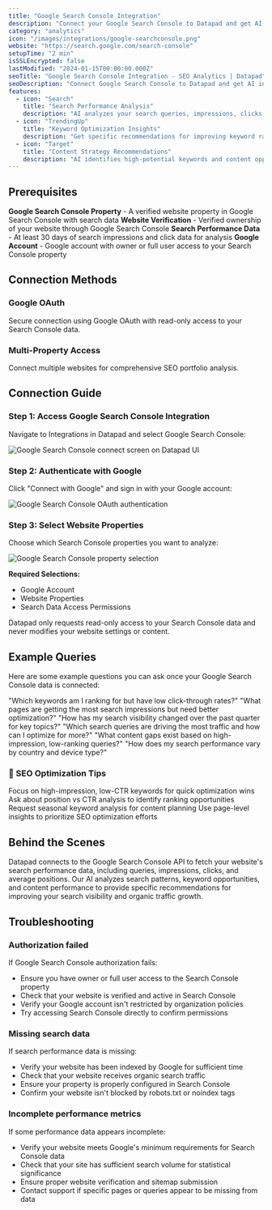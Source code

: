 ```yaml
---
title: "Google Search Console Integration"
description: "Connect your Google Search Console to Datapad and get AI-powered insights that turn search performance data into SEO growth strategies."
category: "analytics"
icon: "/images/integrations/google-searchconsole.png"
website: "https://search.google.com/search-console"
setupTime: "2 min"
isSSLEncrypted: false
lastModified: "2024-01-15T00:00:00.000Z"
seoTitle: "Google Search Console Integration - SEO Analytics | Datapad"
seoDescription: "Connect Google Search Console to Datapad and get AI insights that analyze search performance, keyword rankings, and SEO optimization opportunities."
features:
  - icon: "Search"
    title: "Search Performance Analysis"
    description: "AI analyzes your search queries, impressions, clicks, and rankings to identify SEO opportunities and content gaps."
  - icon: "TrendingUp"
    title: "Keyword Optimization Insights"
    description: "Get specific recommendations for improving keyword rankings, click-through rates, and search visibility."
  - icon: "Target"
    title: "Content Strategy Recommendations"
    description: "AI identifies high-potential keywords and content opportunities based on your search performance data."
---
```


## Prerequisites

<FeatureItem>**Google Search Console Property** - A verified website property in Google Search Console with search data</FeatureItem>
<FeatureItem>**Website Verification** - Verified ownership of your website through Google Search Console</FeatureItem>
<FeatureItem>**Search Performance Data** - At least 30 days of search impressions and click data for analysis</FeatureItem>
<FeatureItem>**Google Account** - Google account with owner or full user access to your Search Console property</FeatureItem>

## Connection Methods

### Google OAuth
Secure connection using Google OAuth with read-only access to your Search Console data.

### Multi-Property Access
Connect multiple websites for comprehensive SEO portfolio analysis.

## Connection Guide

### Step 1: Access Google Search Console Integration

Navigate to Integrations in Datapad and select Google Search Console:

![Google Search Console connect screen on Datapad UI](/images/docs/gsc-connect.png)

### Step 2: Authenticate with Google

Click "Connect with Google" and sign in with your Google account:

![Google Search Console OAuth authentication](/images/docs/gsc-oauth.png)

### Step 3: Select Website Properties

Choose which Search Console properties you want to analyze:

![Google Search Console property selection](/images/docs/gsc-account-select.png)

**Required Selections:**
- Google Account
- Website Properties
- Search Data Access Permissions

<InfoItem>Datapad only requests read-only access to your Search Console data and never modifies your website settings or content.</InfoItem>

## Example Queries

Here are some example questions you can ask once your Google Search Console data is connected:

<StepItem>"Which keywords am I ranking for but have low click-through rates?"</StepItem>
<StepItem>"What pages are getting the most search impressions but need better optimization?"</StepItem>
<StepItem>"How has my search visibility changed over the past quarter for key topics?"</StepItem>
<StepItem>"Which search queries are driving the most traffic and how can I optimize for more?"</StepItem>
<StepItem>"What content gaps exist based on high-impression, low-ranking queries?"</StepItem>
<StepItem>"How does my search performance vary by country and device type?"</StepItem>

### 💬 SEO Optimization Tips

<TipItem>Focus on high-impression, low-CTR keywords for quick optimization wins</TipItem>
<TipItem>Ask about position vs CTR analysis to identify ranking opportunities</TipItem>
<TipItem>Request seasonal keyword analysis for content planning</TipItem>
<TipItem>Use page-level insights to prioritize SEO optimization efforts</TipItem>

## Behind the Scenes

Datapad connects to the Google Search Console API to fetch your website's search performance data, including queries, impressions, clicks, and average positions. Our AI analyzes search patterns, keyword opportunities, and content performance to provide specific recommendations for improving your search visibility and organic traffic growth.

## Troubleshooting

### Authorization failed
If Google Search Console authorization fails:
- Ensure you have owner or full user access to the Search Console property
- Check that your website is verified and active in Search Console
- Verify your Google account isn't restricted by organization policies
- Try accessing Search Console directly to confirm permissions

### Missing search data
If search performance data is missing:
- Verify your website has been indexed by Google for sufficient time
- Check that your website receives organic search traffic
- Ensure your property is properly configured in Search Console
- Confirm your website isn't blocked by robots.txt or noindex tags

### Incomplete performance metrics
If some performance data appears incomplete:
- Verify your website meets Google's minimum requirements for Search Console data
- Check that your site has sufficient search volume for statistical significance
- Ensure proper website verification and sitemap submission
- Contact support if specific pages or queries appear to be missing from data

